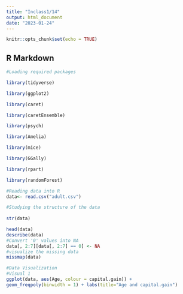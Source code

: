 ```yaml
---
title: "Inclass1/14"
output: html_document
date: "2023-01-24"
---
```


```r
knitr::opts_chunk$set(echo = TRUE)
```

## R Markdown

```r
#Loading required packages

library(tidyverse)

library(ggplot2)

library(caret)

library(caretEnsemble)

library(psych)

library(Amelia)

library(mice)

library(GGally)

library(rpart)

library(randomForest)


```


```r
#Reading data into R
data<- read.csv("adult.csv")


```
```r
#Studying the structure of the data
 
str(data)

``` 

```r
	
head(data)
describe(data)
#Convert '0' values into NA
data[, 2:7][data[, 2:7] == 0] <- NA
#visualize the missing data
missmap(data)
```
```r
#Data Visualization
#Visual 1
ggplot(data, aes(Age, colour = capital.gain)) +
geom_freqpoly(binwidth = 1) + labs(title="Age and capital.gain")
```

